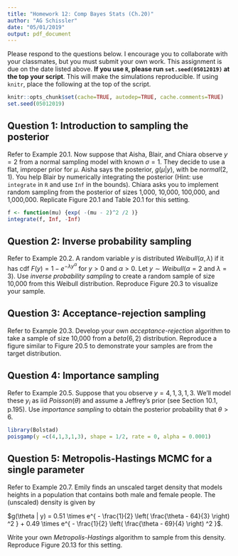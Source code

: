 ```yaml
---
title: "Homework 12: Comp Bayes Stats (Ch.20)"
author: "AG Schissler"
date: "05/01/2019"
output: pdf_document
---
```


Please respond to the questions below. I encourage you to collaborate with your classmates, but you must submit your own work. This assignment is due on the date listed above. **If you use `R`, please run `set.seed(05012019)` at the top your script**. This will make the simulations reproducible. If using `knitr`, place the following at the top of the script.  

```r
knitr::opts_chunk$set(cache=TRUE, autodep=TRUE, cache.comments=TRUE)
set.seed(05012019)
```

## Question 1: Introduction to sampling the posterior

Refer to Example 20.1. Now suppose that Aisha, Blair, and Chiara observe $y=2$ from a normal sampling model with known $\sigma = 1$. They decide to use a flat, improper prior for $\mu$. Aisha says the posterior, $g(\mu | y)$, with be $normal(2, 1)$. You help Blair by numerically integrating the posterior (Hint: use `integrate` in `R` and use `Inf` in the bounds). Chiara asks you to  implement random sampling from the posterior of sizes 1,000, 10,000, 100,000, and 1,000,000. Replicate Figure 20.1 and Table 20.1 for this setting.

```r
f <- function(mu) {exp( -(mu - 2)^2 /2 )}
integrate(f, Inf, -Inf)
```

## Question 2: Inverse probability sampling

Refer to Example 20.2. A random variable $y$ is distributed $Weibull(\alpha, \lambda)$ if it has cdf $F(y) = 1 - e^{-\lambda y^\alpha}$ for $y > 0$ and $\alpha > 0$. Let $y \sim Weibull(\alpha = 2$ and $\lambda = 3)$. Use *inverse probability sampling* to create a random sample of size 10,000 from this Weibull distribution. Reproduce Figure 20.3 to visualize your sample.

## Question 3: Acceptance-rejection sampling

Refer to Example 20.3. Develop your own *acceptance-rejection* algorithm to take a sample of size 10,000 from a $beta(6,2)$ distribution. Reproduce a figure similar to Figure 20.5 to demonstrate your samples are from the target distribution.

## Question 4: Importance sampling

Refer to Example 20.5. Suppose that you observe $y= 4, 1, 3, 1, 3$. We'll model these $y_i$ as iid $Poisson(\theta)$ and assume a Jeffrey's prior (see Section 10.1, p.195). Use *importance sampling* to obtain the posterior probability that $\theta > 6$.

```r
library(Bolstad)
poisgamp(y =c(4,1,3,1,3), shape = 1/2, rate = 0, alpha = 0.0001)
```

## Question 5: Metropolis-Hastings MCMC for a single parameter

Refer to Example 20.7. Emily finds an unscaled target density that models heights in a population that contains both male and female people. The (unscaled) density is given by  

$g(\theta | y) = 0.51 \times e^{ - \frac{1}{2} \left( \frac{\theta - 64}{3} \right) ^2 } + 0.49 \times e^{ - \frac{1}{2} \left( \frac{\theta - 69}{4} \right) ^2 }$.  

Write your own *Metropolis-Hastings* algorithm to sample from this density. Reproduce Figure 20.13 for this setting.
